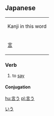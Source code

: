 ==Japanese==
[[Category:Japanese language|いう]]
{| align="right" border="0" cellpadding="4" cellspacing="0" style="border:1px solid #aaaaaa; margin-left:5px; margin-right:10px; font-size:8pt; text-align:center;" rules="all" frame="box"
| colspan="4" bgcolor="#f9f9f9" | Kanji in this word
|- style="font-size:12pt;"
! [[言]]
|}
=== Verb ===
{{t1verb|いう|[[iu]]}}
#to [[say]]
==== Conjugation ====
{{ja-go-u|言|い|i}}

[[hu:言う]]
[[pl:言う]]